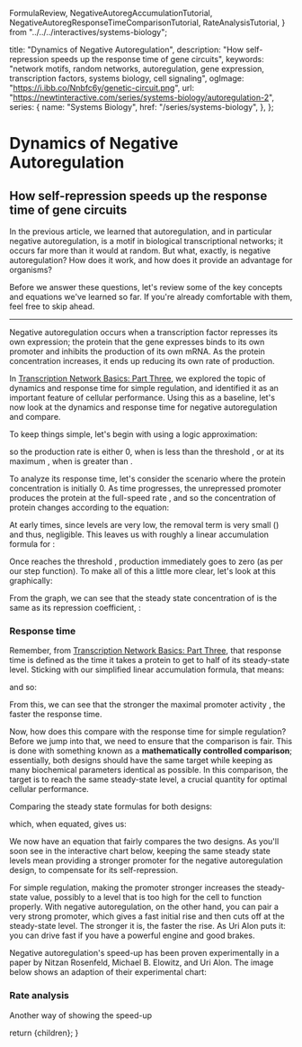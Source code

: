   FormulaReview,
  NegativeAutoregAccumulationTutorial,
  NegativeAutoregResponseTimeComparisonTutorial,
  RateAnalysisTutorial,
} from "../../../interactives/systems-biology";

  title: "Dynamics of Negative Autoregulation",
  description: "How self-repression speeds up the response time of gene circuits",
  keywords: "network motifs, random networks, autoregulation, gene expression, transcription factors, systems biology, cell signaling",
  ogImage: "https://i.ibb.co/Nnbfc6y/genetic-circuit.png",
  url: "https://newtinteractive.com/series/systems-biology/autoregulation-2",
  series: {
    name: "Systems Biology",
    href: "/series/systems-biology",
  },
};

# Dynamics of Negative Autoregulation

## How self-repression speeds up the response time of gene circuits

In the previous article, we learned that autoregulation, and in particular negative autoregulation, is a motif in biological transcriptional networks; it occurs far more than it would at random. But what, exactly, is negative autoregulation? How does it work, and how does it provide an advantage for organisms?

Before we answer these questions, let's review some of the key concepts and equations we've learned so far. If you're already comfortable with them, feel free to skip ahead.

<ArticleSection variant="small">
  <FormulaReview />
</ArticleSection>

---

Negative autoregulation occurs when a transcription factor represses its own expression; the protein that the gene expresses binds to its own promoter and inhibits the production of its own mRNA. As the protein concentration increases, it ends up reducing its own rate of production.

In [Transcription Network Basics: Part Three](/series/systems-biology/transcription-network-basics-3), we explored the topic of dynamics and response time for simple regulation, and identified it as an important feature of cellular performance. Using this as a baseline, let's now look at the dynamics and response time for negative autoregulation and compare.

To keep things simple, let's begin with using a logic approximation:

<ArticleSection variant="math">
  <MathFormula tex="f(X) = \beta \cdot \theta(X < K)" />
</ArticleSection>

so the production rate is either 0, when <MathFormula tex="X" /> is less than the threshold <MathFormula tex="K" />, or at its maximum <MathFormula tex="\beta" />, when <MathFormula tex="X" /> is greater than <MathFormula tex="K" />.

To analyze its response time, let's consider the scenario where the protein concentration is initially 0. As time progresses, the unrepressed promoter produces the protein at the full-speed rate <MathFormula tex="\beta" />, and so the concentration of protein changes according to the equation:

<ArticleSection variant="math">
  <MathFormula tex="\dfrac{dX}{dt} = \beta - \alpha X \qquad \text{while} \thickspace X < K" />
</ArticleSection>

At early times, since <MathFormula tex="X" /> levels are very low, the removal term is very small (<MathFormula tex="\alpha X \ll \beta" />) and thus, negligible. This leaves us with roughly a linear accumulation formula for <MathFormula tex="X" />:

<ArticleSection variant="math">
  <MathFormula tex="X(t) \approx \beta t \qquad \text{while} \thickspace X < K \enspace \text{and} \enspace X \ll \dfrac{\beta}{\alpha}" />
</ArticleSection>

Once <MathFormula tex="X" /> reaches the threshold <MathFormula tex="K" />, production immediately goes to zero (as per our step function). To make all of this a little more clear, let's look at this graphically:

<ArticleSection variant="medium">
  <NegativeAutoregAccumulationTutorial />
</ArticleSection>

From the graph, we can see that the steady state concentration of <MathFormula tex="X" /> is the same as its repression coefficient, <MathFormula tex="K" />:

<ArticleSection variant="math">
  <MathFormula tex="X_{st} = K" />
</ArticleSection>

### Response time

Remember, from [Transcription Network Basics: Part Three](/series/systems-biology/transcription-network-basics-3), that response time <MathFormula tex="T_{1/2}" /> is defined as the time it takes a protein to get to half of its steady-state level. Sticking with our simplified linear accumulation formula, that means:

<ArticleSection variant="math">
  <MathFormula tex="X(T_{1/2_{NAR}}) = \beta \cdot T_{1/2_{NAR}} = \dfrac{X_{st}}{2} = \dfrac{K}{2}" />
</ArticleSection>

and so:

<ArticleSection variant="math">
  <MathFormula tex="T_{1/2_{NAR}} = \dfrac{K}{2\beta}" />
</ArticleSection>

From this, we can see that the stronger the maximal promoter activity <MathFormula tex="\beta" />, the faster the response time.

Now, how does this compare with the response time for simple regulation? Before we jump into that, we need to ensure that the comparison is fair. This is done with something known as a **mathematically controlled comparison**; essentially, both designs should have the same target while keeping as many biochemical parameters identical as possible. In this comparison, the target is to reach the same steady-state level, a crucial quantity for optimal cellular performance. 

Comparing the steady state formulas for both designs:

<ArticleSection variant="math">
  <MathFormula tex="X_{st_{simple}} = \dfrac{\beta_{simple}}{\alpha_{simple}}" />
  <MathFormula className="mt-6" tex="X_{st_{NAR}} = K" />
</ArticleSection>

which, when equated, gives us:

<ArticleSection variant="math">
  <MathFormula tex="K = \dfrac{\beta_{simple}}{\alpha_{simple}}" />
</ArticleSection>

We now have an equation that fairly compares the two designs. As you'll soon see in the interactive chart below, keeping the same steady state levels mean providing a stronger promoter for the negative autoregulation design, to compensate for its self-repression.

<ArticleSection variant="large">
  <NegativeAutoregResponseTimeComparisonTutorial />
</ArticleSection>

For simple regulation, making the promoter stronger increases the steady-state value, possibly to a level that is too high for the cell to function properly. With negative autoregulation, on the other hand, you can pair a very strong promoter, which gives a fast initial rise and then cuts off at the steady-state level. The stronger it is, the faster the rise. As Uri Alon puts it: you can drive fast if you have a powerful engine and good brakes.

Negative autoregulation's speed-up has been proven experimentally in a paper by Nitzan Rosenfeld, Michael B. Elowitz, and Uri Alon. The image below shows an adaption of their experimental chart:

<ArticleSection variant="medium">
  <ImageSeries images={[{
    src: "/images/negative-autoreg-experiment-chart.png",
    alt: "Negative autoregulation experiment chart",
    width: 800,
    height: 400,
    caption: "Adaption of chart from Rosenfeld et al. (2006) taken from An Introduction to Systems Biology. The response time of negative autoregulation here is about 5x as fast as simple regulation.",
  }]} maxWidth="450px" />
</ArticleSection>

### Rate analysis

Another way of showing the speed-up

<RateAnalysisTutorial />

<ArticleSection variant="medium" className="mb-0 md:mb-0" >
  <ArticleNavigationContainer>
    <PreviousArticleLink
      href="/series/systems-biology/autoregulation-1"
      title="Autoregulation as a Network Motif"
    />
  </ArticleNavigationContainer>
</ArticleSection>


  return <MdxLayout metadata={metadata}>{children}</MdxLayout>;
}

